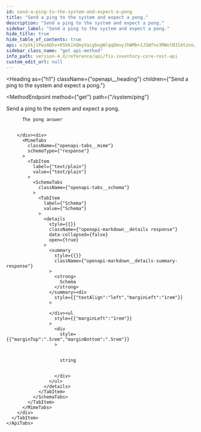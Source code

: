 ```yaml
---
id: send-a-ping-to-the-system-and-expect-a-pong
title: "Send a ping to the system and expect a pong."
description: "Send a ping to the system and expect a pong."
sidebar_label: "Send a ping to the system and expect a pong."
hide_title: true
hide_table_of_contents: true
api: eJyVkj1PwzAQhv+K5bkihQmyVaigbogWlqqDmxyJhWMb+1JSWfnv3MWotN3I4tzne/fYSaJqoiy3Mh4jQid3MxkgemcjkDvJu/mcjxpiFbRH7aws5aYFQSmNUDZ+Q5AzWTmLYJFTEQYsvFHashWrFjo1+Y8eqDZi0LahEhhU5w27uJUc+ZtdCa3B1kIJTxUCnUDSzXOSci1g8FAhx6nBDbXsAFtXU10DSKZX2JJR5JLCZ90I4QCBd06yD4YSWkQfy6JIrYs4lsm7gCNlHlTQam8yCI5lEh+qN/QrjauUmdw0N9dchu8fCB3tRES1/XATAo3Twk96ECt7IGAuHMWjCyBel+uNWLysWJamy+u/3+bWETs10bSqg/9juWB6uoizeyKRiUT6RXZ6DSTO0GiFvP5WprRXEd6CGUd2f/UQjuTf/dFiixq2oGp6Gkz5EyhFLqoKPE5YTX89wO7s8p6XG+L2A1A24cQ=
sidebar_class_name: "get api-method"
info_path: version-4.X/reference/api/fix-inventory-core-rest-api
custom_edit_url: null
---
```



<Heading
  as={"h1"}
  className={"openapi__heading"}
  children={"Send a ping to the system and expect a pong."}
>
</Heading>

<MethodEndpoint
  method={"get"}
  path={"/system/ping"}
>
  
</MethodEndpoint>

Send a ping to the system and expect a pong.

<div>
  <div>
    <ApiTabs
      label={undefined}
      id={undefined}
    >
      <TabItem
        label={"200"}
        value={"200"}
      >
        <div>
          
          
          The pong answer
          
          
        </div><div>
          <MimeTabs
            className={"openapi-tabs__mime"}
            schemaType={"response"}
          >
            <TabItem
              label={"text/plain"}
              value={"text/plain"}
            >
              <SchemaTabs
                className={"openapi-tabs__schema"}
              >
                <TabItem
                  label={"Schema"}
                  value={"Schema"}
                >
                  <details
                    style={{}}
                    className={"openapi-markdown__details response"}
                    data-collapsed={false}
                    open={true}
                  >
                    <summary
                      style={{}}
                      className={"openapi-markdown__details-summary-response"}
                    >
                      <strong>
                        Schema
                      </strong>
                    </summary><div
                      style={{"textAlign":"left","marginLeft":"1rem"}}
                    >
                      
                    </div><ul
                      style={{"marginLeft":"1rem"}}
                    >
                      <div
                        style={{"marginTop":".5rem","marginBottom":".5rem"}}
                      >
                        
                        
                        string
                        
                        
                      </div>
                    </ul>
                  </details>
                </TabItem>
              </SchemaTabs>
            </TabItem>
          </MimeTabs>
        </div>
      </TabItem>
    </ApiTabs>
  </div>
</div>
